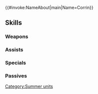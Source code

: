 {{#invoke:NameAbout|main|Name=Corrin}}{{HeroPage Tabs}}
{{Hero Infobox
|Name=Corrin
|Title=Novice Vacationer
|GrowthModifier=None
|WeaponType=Blue Tome
|MoveType=Flying
|Origin=Fire Emblem Fates
|Gender=Female
|actorEN=Marcella Lentz-Pope
|actorJP=佐藤聡美
|artist=煎茶
|releaseDate=July 28, 2017
|TagID=水着カムイ女
|InternalID=158
|Person=Corrin F
|Properties=special,specRate_202202
|cv1=11
|cv2=100200
|description=A Hoshidan princess raised in Nohr. She won a ticket to a tropical island in a lottery. Appears in Fire Emblem Fates.
}}
{{Stats Page
|Lv1HP=17|Lv1ATK=7|Lv1SPD=8|Lv1DEF=5|Lv1RES=7
|GRHP=40|GRATK=55|GRSPD=60|GRDEF=40|GRRES=45
}}
==Skills==
===Weapons===
{{Weapons Table
|weapon1=Thunder
|weapon1Default=1
|weapon1Unlock=1
|weapon2=Elthunder
|weapon2Default=3
|weapon2Unlock=2
|weapon3=Sealife Tome
|weapon3Default=4
|weapon3Unlock=3
|weapon4=Sealife Tome+
|weapon4Default=5
|weapon4Unlock=5
}}
===Assists===
{{Assists Table}}
===Specials===
{{Specials Table
|special1=Dragon Gaze
|special1Default=4
|special1Unlock=3
|special2=Dragon Fang
|special2Default=
|special2Unlock=4
}}
===Passives===
{{Passives Table
|passiveA1=Darting Blow 1
|passiveA2=Swift Strike 1
|passiveA3=Swift Strike 2
|passiveA1Unlock=3
|passiveA2Unlock=4
|passiveA3Unlock=5
|passiveC1=Fortify Res 1
|passiveC2=Fortify Res 2
|passiveC3=Fortify Fliers
|passiveC1Unlock=1
|passiveC2Unlock=2
|passiveC3Unlock=4
}}
{{Heroes Navbox}}
[[Category:Summer units]]
